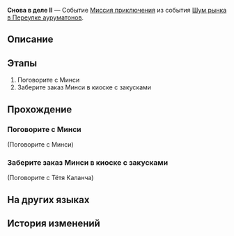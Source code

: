 {{Дополнить|Диалоги.}}
{{Миссия Инфобокс
|id              = 8003217
|Название        = 
|Изображение     = Миссия Снова в деле II.png
|Тип             = Миссия приключения
|События         = Шум рынка в Переулке ауруматонов
|Глава           = Шум рынка в Переулке ауруматонов
|Условия         = Завершена [[Миссия приключения]] ''[[Управление причалом I]]''
|Персонажи       = Минси; Первопроходец; Тётя Каланча
|СтартЛокация    = [[Лофу Сяньчжоу]] — [[Переулок ауруматонов]]
|Мир             = Лофу Сяньчжоу
|Предыдущая      = Управление причалом I
|Следующая       = Управление причалом II
|Награды         = Опыт Освоения*200; Звёздный нефрит*40; Путеводитель путешественника*5; Утраченный кристалл*5; Кредиты*45 000
}}
'''Снова в деле II''' — Событие [[Миссия приключения]] из события [[Шум рынка в Переулке ауруматонов]].

==Описание==
{{Описание|Господин Сяо сыт по горло застоем в Переулке ауруматонов, и потому заставил себя поверить, что КММ обеспечит лучшее будущее. Однако теперь у него есть альтернатива в виде плана возрождения.<br />Господин Сяо согласился установить сотрудничество с причалом, и торговая гильдия теперь должна предложить что-то взамен, включив ремесленную мастерскую в свои планы.}}

==Этапы==
# Поговорите с Минси
# Заберите заказ Минси в киоске с закусками

==Прохождение==
{{Дополнить}}


===Поговорите с Минси===
{{Описание миссии|локация=Переулок ауруматонов|В Переулке ауруматонов должно было появиться что-то новенькое. Не хотите проверить?<br />Регулярно посещайте Переулок ауруматонов.}}
{{Диалог Начало}}

;(Поговорите с Минси)
<!--Unknown TalkSentence: 800321607-->
{{Диалог Конец}}

===Заберите заказ Минси в киоске с закусками===
{{Описание миссии|локация=Переулок ауруматонов|Госпожа секретарь официально проинформировала вас о том, что с вашей помощью торговая гильдия успешно достигла цели по доходам и потратит часть выручки на техническое обслуживание и реконструкцию причала. Она также заказала много закусок у тёти Каланчи, чтобы вы могли ими насладиться.<br />Хотя госпожа секретарь не заявила об этом напрямую, вы должны воспринимать это как награду за то, что помогли достичь целевого показателя дохода.}}
{{Диалог Начало}}

;(Поговорите с Тётя Каланча)
<!--Unknown TalkSentence: 800321611-->
:{{Чёрный экран|undefined}}
{{Диалог Конец}}

==На других языках==
{{На других языках
|en   = Back in Business (II)
|zhs  = 金戺重喧•其二
|zht  = 金戺重喧•其二
|ja   = 金庭、喧騒を重ねて・その2
|ko   = 다시 부흥하는 금빛•2
|es   = De nuevo en activo&nbsp;II
|fr   = Les affaires reprennent (II)
|ru   = Снова в деле II
|th   = คืนสู่ความรุ่งเรือง 2
|vi   = Huyên Náo Trở Lại 2
|de   = Wieder im Geschäft 2
|id   = Hiruk Pikuk yang Kembali Bergaung 2
|pt   = De Volta aos Negócios (II)
}}

==История изменений==
{{История изменений|2.7}}
